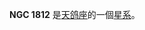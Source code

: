 {{NGCInfoBox|NGCID=NGC 1812|發現者=約翰·弗里德里希·威廉·赫歇爾|發現日期=1834年11月6日|其他編號=ESO 422-39,MCG -5-13-9,AM 0506-291|曆元=J2000.0|赤經=5時8分52.8秒
|赤緯=-29°15'6"|星座=天鸽座|星體=星系|星等=12.7|表面亮度=12.6|藍等=13.6}}

'''NGC 1812''' 是[[天鸽座|天鸽座]]的一個[[星系|星系]]。

{{NGCReference|1812}}
